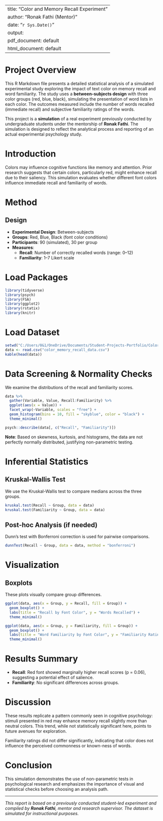 
---
title: "Color and Memory Recall Experiment"
author: "Ronak Fathi (Mentor)"
date: "`r Sys.Date()`"
output:
  pdf_document: default
  html_document: default
---

# Project Overview
This R Markdown file presents a detailed statistical analysis of a simulated experimental study exploring the impact of text color on memory recall and word familiarity. The study uses a **between-subjects design** with three color groups (red, blue, black), simulating the presentation of word lists in each color. The outcomes measured include the number of words recalled (immediate recall) and subjective familiarity ratings of the words.

This project is a **simulation** of a real experiment previously conducted by undergraduate students under the mentorship of **Ronak Fathi**. The simulation is designed to reflect the analytical process and reporting of an actual experimental psychology study.

# Introduction
Colors may influence cognitive functions like memory and attention. Prior research suggests that certain colors, particularly red, might enhance recall due to their saliency. This simulation evaluates whether different font colors influence immediate recall and familiarity of words.

# Method
## Design
- **Experimental Design**: Between-subjects
- **Groups**: Red, Blue, Black (font color conditions)
- **Participants**: 90 (simulated), 30 per group
- **Measures**:
  - **Recall**: Number of correctly recalled words (range: 0–12)
  - **Familiarity**: 1–7 Likert scale

# Load Packages
```r
library(tidyverse)
library(psych)
library(FSA)
library(ggplot2)
library(rstatix)
library(knitr)
```

# Load Dataset
```r
setwd("C:/Users/0&1/OneDrive/Documents/Student-Projects-Portfolio/Color and Memory Recall")
data <- read.csv("color_memory_recall_data.csv")
kable(head(data))
```

# Data Screening & Normality Checks
We examine the distributions of the recall and familiarity scores.

```r
data %>%
  gather(Variable, Value, Recall:Familiarity) %>%
  ggplot(aes(x = Value)) +
  facet_wrap(~Variable, scales = "free") +
  geom_histogram(bins = 10, fill = "skyblue", color = "black") +
  theme_minimal()

psych::describe(data[, c("Recall", "Familiarity")])
```

**Note**: Based on skewness, kurtosis, and histograms, the data are not perfectly normally distributed, justifying non-parametric testing.

# Inferential Statistics
## Kruskal-Wallis Test
We use the Kruskal-Wallis test to compare medians across the three groups.
```r
kruskal.test(Recall ~ Group, data = data)
kruskal.test(Familiarity ~ Group, data = data)
```

## Post-hoc Analysis (if needed)
Dunn’s test with Bonferroni correction is used for pairwise comparisons.
```r
dunnTest(Recall ~ Group, data = data, method = "bonferroni")
```

# Visualization
## Boxplots
These plots visually compare group differences.
```r
ggplot(data, aes(x = Group, y = Recall, fill = Group)) +
  geom_boxplot() +
  labs(title = "Recall by Font Color", y = "Words Recalled") +
  theme_minimal()

ggplot(data, aes(x = Group, y = Familiarity, fill = Group)) +
  geom_boxplot() +
  labs(title = "Word Familiarity by Font Color", y = "Familiarity Rating") +
  theme_minimal()
```

# Results Summary
- **Recall**: Red font showed marginally higher recall scores (p = 0.06), suggesting a potential effect of salience.
- **Familiarity**: No significant differences across groups.

# Discussion
These results replicate a pattern commonly seen in cognitive psychology: stimuli presented in red may enhance memory recall slightly more than neutral colors. This trend, while not statistically significant here, points to future avenues for exploration.

Familiarity ratings did not differ significantly, indicating that color does not influence the perceived commonness or known-ness of words.

# Conclusion
This simulation demonstrates the use of non-parametric tests in psychological research and emphasizes the importance of visual and statistical checks before choosing an analysis path.

---

*This report is based on a previously conducted student-led experiment and compiled by **Ronak Fathi**, mentor and research supervisor. The dataset is simulated for instructional purposes.*

